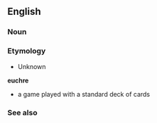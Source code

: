 ==English==
=== Noun ===
=== Etymology ===
*Unknown
'''euchre'''
*a game played with a standard deck of cards
=== See also ===
{{Pedialite}}
{{Cattag2|Games|Card Games}}